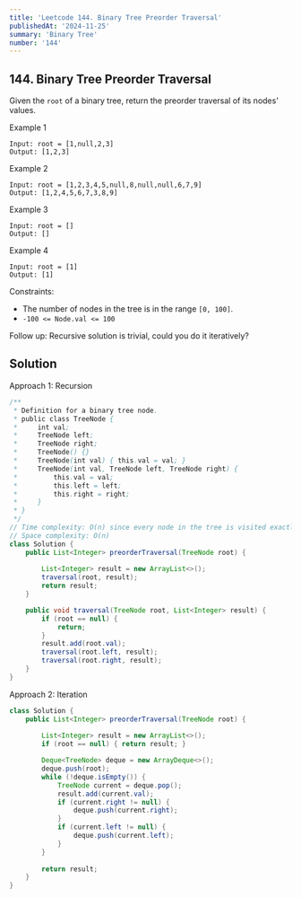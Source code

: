 ```yaml
---
title: 'Leetcode 144. Binary Tree Preorder Traversal'
publishedAt: '2024-11-25'
summary: 'Binary Tree'
number: '144'
---
```


## 144. Binary Tree Preorder Traversal
Given the `root` of a binary tree, return the preorder traversal of its nodes' values.

Example 1
`````
Input: root = [1,null,2,3]
Output: [1,2,3]
`````

Example 2
`````
Input: root = [1,2,3,4,5,null,8,null,null,6,7,9]
Output: [1,2,4,5,6,7,3,8,9]
`````

Example 3
`````
Input: root = []
Output: []
`````

Example 4
`````
Input: root = [1]
Output: [1]
`````

Constraints:

- The number of nodes in the tree is in the range `[0, 100]`.
- `-100 <= Node.val <= 100`

Follow up: Recursive solution is trivial, could you do it iteratively?

## Solution
Approach 1: Recursion
````JAVA
/**
 * Definition for a binary tree node.
 * public class TreeNode {
 *     int val;
 *     TreeNode left;
 *     TreeNode right;
 *     TreeNode() {}
 *     TreeNode(int val) { this.val = val; }
 *     TreeNode(int val, TreeNode left, TreeNode right) {
 *         this.val = val;
 *         this.left = left;
 *         this.right = right;
 *     }
 * }
 */
// Time complexity: O(n) since every node in the tree is visited exactly once.
// Space complexity: O(n)
class Solution {
    public List<Integer> preorderTraversal(TreeNode root) {
        
        List<Integer> result = new ArrayList<>();
        traversal(root, result);
        return result;
    }

    public void traversal(TreeNode root, List<Integer> result) {
        if (root == null) {
            return;
        }
        result.add(root.val);
        traversal(root.left, result);
        traversal(root.right, result);
    }
}
````

Approach 2: Iteration
````JAVA
class Solution {
    public List<Integer> preorderTraversal(TreeNode root) {
        
        List<Integer> result = new ArrayList<>();
        if (root == null) { return result; }

        Deque<TreeNode> deque = new ArrayDeque<>();
        deque.push(root);
        while (!deque.isEmpty()) {
            TreeNode current = deque.pop();
            result.add(current.val);
            if (current.right != null) {
                deque.push(current.right);
            }
            if (current.left != null) {
                deque.push(current.left);
            }
        }
        
        return result;
    }
}
````